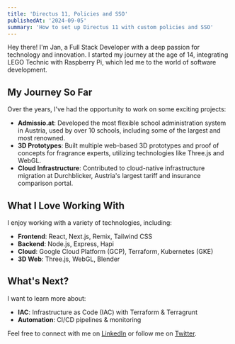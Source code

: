 ```yaml
---
title: 'Directus 11, Policies and SSO'
publishedAt: '2024-09-05'
summary: 'How to set up Directus 11 with custom policies and SSO'
---
```


Hey there! I'm Jan, a Full Stack Developer with a deep passion for technology and innovation. I started my journey at the age of 14, integrating LEGO Technic with Raspberry Pi, which led me to the world of software development.

## My Journey So Far

Over the years, I've had the opportunity to work on some exciting projects:

- **Admissio.at**: Developed the most flexible school administration system in Austria, used by over 10 schools, including some of the largest and most renowned.
- **3D Prototypes**: Built multiple web-based 3D prototypes and proof of concepts for fragrance experts, utilizing technologies like Three.js and WebGL.
- **Cloud Infrastructure**: Contributed to cloud-native infrastructure migration at Durchblicker, Austria's largest tariff and insurance comparison portal.

## What I Love Working With

I enjoy working with a variety of technologies, including:

- **Frontend**: React, Next.js, Remix, Tailwind CSS
- **Backend**: Node.js, Express, Hapi
- **Cloud**: Google Cloud Platform (GCP), Terraform, Kubernetes (GKE)
- **3D Web**: Three.js, WebGL, Blender

## What's Next?

I want to learn more about:

- **IAC**: Infrastructure as Code (IAC) with Terraform & Terragrunt
- **Automation**: CI/CD pipelines & monitoring

Feel free to connect with me on [LinkedIn](https://www.linkedin.com/in/jan-hoppel/) or follow me on [Twitter](https://twitter.com/hjopel1).
